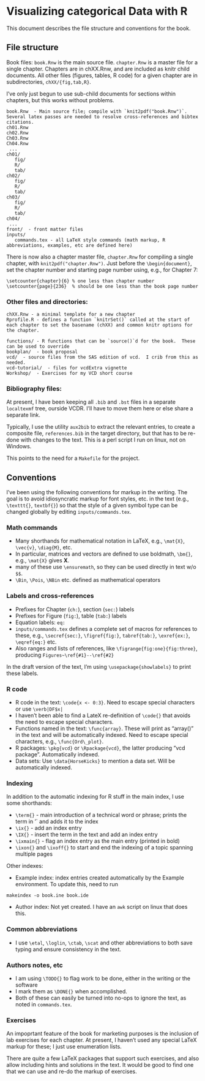 Visualizing categorical Data with R
===================================

This document describes the file structure and conventions for the 
book.

File structure
--------------
Book files:  `book.Rnw` is the main source file.  `chapter.Rnw` is a master file for a single chapter.  Chapters are
in chXX.Rnw, and are included as knitr child documents.
All other files (figures, tables, R code) for a given chapter
are in subdirectories, `chXX/{fig,tab,R}`.

I've only just begun to use sub-child documents for sections within
chapters, but this works without problems.


```
book.Rnw  - Main source file; compile with `knit2pdf("book.Rnw")`.  Several latex passes are needed to resolve cross-references and bibtex citations.
ch01.Rnw
ch02.Rnw
Ch03.Rnw
Ch04.Rnw
 ...
ch01/
   fig/
   R/
   tab/
ch02/
   fig/
   R/
   tab/
ch03/
   fig/
   R/
   tab/
ch04/
 ...
front/  - front matter files
inputs/
   commands.tex - all LaTeX style commands (math markup, R abbreviations, examples, etc are defined here)
```

There is now also a chapter master file, `chapter.Rnw` for compiling a single chapter, with `knit2pdf("chapter.Rnw")`.  Just before the `\begin{document}`, set the chapter number and starting page number
using, e.g., for Chapter 7:
```
\setcounter{chapter}{6} % one less than chapter number
\setcounter{page}{236}  % should be one less than the book page number
```

### Other files and directories:
```
chXX.Rnw - a minimal template for a new chapter
Rprofile.R - defines a function `knitrSet()` called at the start of each chapter to set the basename (chXX) and common knitr options for the chapter.

functions/ - R functions that can be `source()`d for the book.  These can be used to override 
bookplan/  - book proposal
vcd/  - source files from the SAS edition of vcd.  I crib from this as needed.
vcd-tutorial/  - files for vcdExtra vignette
Workshop/  - Exercises for my VCD short course
```

### Bibliography files:

At present, I have been keeping all `.bib` and `.bst` files in a separate
`localtexmf` tree, ourside VCDR.  I'll have to move them here or else share a
separate link.

Typically, I use the utility `aux2bib` to extract the relevant entries, to
create a composite file, `references.bib` in the target directory, but that
has to be re-done with changes to the text.  This is a perl script I run on
linux, not on Windows.

This points to the need for a `Makefile` for the project.

Conventions
-----------
I've been using the following conventions for markup in the writing.  The
goal is to avoid idiosyncratic markup for font styles, etc. in the text
(e.g., `\texttt{}`, `textbf{}`) so that the style of a given symbol type can
be changed globally by editing `inputs/commands.tex`.

### Math commands

* Many shorthands for mathematical notation in LaTeX, e.g., `\mat{X}`, `\vec{v}`, `\diag{M}`, etc. 
* In particular, matrices and vectors are defined to use boldmath, `\bm{}`, e.g., `\mat{X}` gives **X**.
* many of these use `\ensuremath`, so they can be used directly in text w/o `$$`.
* `\Bin`, `\Pois`, `\NBin` etc. defined as mathematical operators

### Labels and cross-references

* Prefixes for Chapter (`ch:`), section (`sec:`) labels 
* Prefixes for Figure (`fig:`), table (`tab:`) labels
* Equation labels: `eq:`
* `inputs/commands.tex` defines a complete set of macros for references to these, e.g., `\secref{sec:}`, `\figref{fig:}`, `tabref{tab:}`, `\exref{ex:}`, `\eqref{eq:}` etc.
* Also ranges and lists of references, like `\figrange{fig:one}{fig:three}`, producing `Figures~\ref{#1}--\ref{#2}`

In the draft version of the text, I'm using `\usepackage{showlabels}` to print these labels.

### R code

* R code in the text: `\code{x <- 0:3}`.  Need to escape special characters or use `\verb|DF$x|`
* I haven't been able to find a LateX re-definition of `\code{}` that avoids the need to escape special characters.
* Functions named in the text: `\func{array}`.  These will print as "array()" in the text and will be automatically indexed. Need to escape special characters, e.g., `\func{Ord\_plot}`.
* R packages: `\pkg{vcd}` or `\Rpackage{vcd}`, the latter producing "vcd package". Automatically indexed.
* Data sets:  Use `\data{HorseKicks}` to mention a data set. Will be automatically indexed.

### Indexing
In addition to the automatic indexing for R stuff in the main index, I use some shorthands:

* `\term{}` - main introduction of a technical word or phrase; prints the term in '\textbf{}` and adds it to the index
* `\ix{}` - add an index entry
* `\IX{}` - insert the term in the text and add an index entry
* `\ixmain{}` - flag an index entry as the main entry (printed in bold)
* `\ixon{}` and `\ixoff{}` to start and end the indexing of a topic spanning multiple pages

Other indexes:  

* Example index: index entries created automatically by the Example environment. To update this, need to run

```
makeindex -o book.ine book.ide
```

* Author index: Not yet created.  I have an `awk` script on linux that does this.

### Common abbreviations

* I use `\etal`, `\loglin`, `\ctab`, `\scat` and other abbreviations to both save typing and ensure consistency in the text.

### Authors notes, etc

* I am using `\TODO{}` to flag work to be done, either in the writing or the software
* I mark them as `\DONE{}` when accomplished.
* Both of these can easily be turned into no-ops to ignore the text, as noted in `commands.tex`.

### Exercises

An impoprtant feature of the book for marketing purposes is the inclusion of lab exercises for each chapter.  At present, I haven't used any special LaTeX markup for these; I just use enumeration lists.

There are quite a few LaTeX packages that support such exercises, and also allow including hints and solutions in the text.  It would be good to find one that we can use and re-do the markup of exercises.

